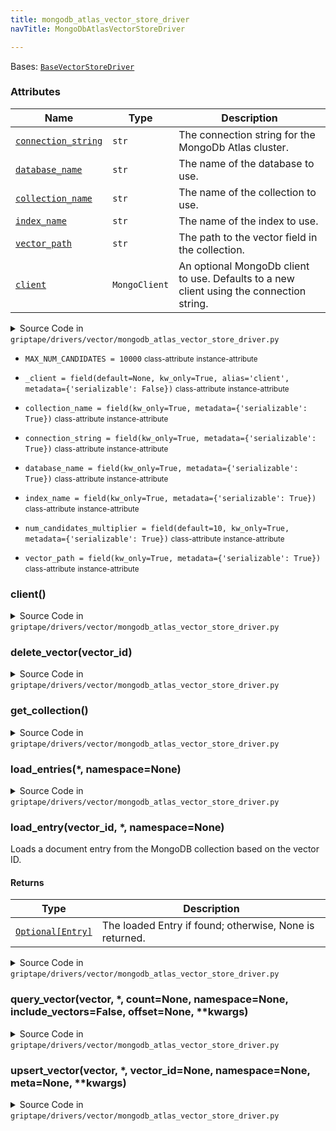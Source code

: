 ```yaml
---
title: mongodb_atlas_vector_store_driver
navTitle: MongoDbAtlasVectorStoreDriver

---
```


<span id="griptape.drivers.vector.mongodb_atlas_vector_store_driver.MongoDbAtlasVectorStoreDriver"></span>

Bases:
 [`BaseVectorStoreDriver`](./#griptape.drivers.vector.BaseVectorStoreDriver "BaseVectorStoreDriver (griptape.drivers.vector.BaseVectorStoreDriver)")

### Attributes

| Name                                                                                                                                                                                                                                                                                                                                                                                                                                                                    | Type          | Description                                                                                   |
| ----------------------------------------------------------------------------------------------------------------------------------------------------------------------------------------------------------------------------------------------------------------------------------------------------------------------------------------------------------------------------------------------------------------------------------------------------------------------- | ------------- | --------------------------------------------------------------------------------------------- |
| <a href="mongodb_atlas_vector_store_driver.mdx#griptape.drivers.vector.mongodb_atlas_vector_store_driver.MongoDbAtlasVectorStoreDriver.connection_string" title="connection_string = field(kw_only=True, metadata={'serializable': True})           class-attribute       instance-attribute    (griptape.drivers.vector.mongodb_atlas_vector_store_driver.MongoDbAtlasVectorStoreDriver.connection_string)"><code class="language-python">connection_string</code></a> | `str`         | The connection string for the MongoDb Atlas cluster.<br/>                                     |
| <a href="mongodb_atlas_vector_store_driver.mdx#griptape.drivers.vector.mongodb_atlas_vector_store_driver.MongoDbAtlasVectorStoreDriver.database_name" title="database_name = field(kw_only=True, metadata={'serializable': True})           class-attribute       instance-attribute    (griptape.drivers.vector.mongodb_atlas_vector_store_driver.MongoDbAtlasVectorStoreDriver.database_name)"><code class="language-python">database_name</code></a>                 | `str`         | The name of the database to use.<br/>                                                         |
| <a href="mongodb_atlas_vector_store_driver.mdx#griptape.drivers.vector.mongodb_atlas_vector_store_driver.MongoDbAtlasVectorStoreDriver.collection_name" title="collection_name = field(kw_only=True, metadata={'serializable': True})           class-attribute       instance-attribute    (griptape.drivers.vector.mongodb_atlas_vector_store_driver.MongoDbAtlasVectorStoreDriver.collection_name)"><code class="language-python">collection_name</code></a>         | `str`         | The name of the collection to use.<br/>                                                       |
| <a href="mongodb_atlas_vector_store_driver.mdx#griptape.drivers.vector.mongodb_atlas_vector_store_driver.MongoDbAtlasVectorStoreDriver.index_name" title="index_name = field(kw_only=True, metadata={'serializable': True})           class-attribute       instance-attribute    (griptape.drivers.vector.mongodb_atlas_vector_store_driver.MongoDbAtlasVectorStoreDriver.index_name)"><code class="language-python">index_name</code></a>                             | `str`         | The name of the index to use.<br/>                                                            |
| <a href="mongodb_atlas_vector_store_driver.mdx#griptape.drivers.vector.mongodb_atlas_vector_store_driver.MongoDbAtlasVectorStoreDriver.vector_path" title="vector_path = field(kw_only=True, metadata={'serializable': True})           class-attribute       instance-attribute    (griptape.drivers.vector.mongodb_atlas_vector_store_driver.MongoDbAtlasVectorStoreDriver.vector_path)"><code class="language-python">vector_path</code></a>                         | `str`         | The path to the vector field in the collection.<br/>                                          |
| <a href="mongodb_atlas_vector_store_driver.mdx#griptape.drivers.vector.mongodb_atlas_vector_store_driver.MongoDbAtlasVectorStoreDriver.client" title="client() (griptape.drivers.vector.mongodb_atlas_vector_store_driver.MongoDbAtlasVectorStoreDriver.client)"><code class="language-python">client</code></a>                                                                                                                                                        | `MongoClient` | An optional MongoDb client to use. Defaults to a new client using the connection string.<br/> |

<details><summary>Source Code in <code>griptape&#47;drivers&#47;vector&#47;mongodb_atlas_vector_store_driver.py</code></summary>

```python
@define
class MongoDbAtlasVectorStoreDriver(BaseVectorStoreDriver):
    """A Vector Store Driver for MongoDb Atlas.

    Attributes:
        connection_string: The connection string for the MongoDb Atlas cluster.
        database_name: The name of the database to use.
        collection_name: The name of the collection to use.
        index_name: The name of the index to use.
        vector_path: The path to the vector field in the collection.
        client: An optional MongoDb client to use. Defaults to a new client using the connection string.
    """

    MAX_NUM_CANDIDATES = 10000

    connection_string: str = field(kw_only=True, metadata={"serializable": True})
    database_name: str = field(kw_only=True, metadata={"serializable": True})
    collection_name: str = field(kw_only=True, metadata={"serializable": True})
    index_name: str = field(kw_only=True, metadata={"serializable": True})
    vector_path: str = field(kw_only=True, metadata={"serializable": True})
    num_candidates_multiplier: int = field(
        default=10,
        kw_only=True,
        metadata={"serializable": True},
    )  # https://www.mongodb.com/docs/atlas/atlas-vector-search/vector-search-stage/#fields
    _client: Optional[MongoClient] = field(default=None, kw_only=True, alias="client", metadata={"serializable": False})

    @lazy_property()
    def client(self) -> MongoClient:
        return import_optional_dependency("pymongo").MongoClient(self.connection_string)

    def get_collection(self) -> Collection:
        """Returns the MongoDB Collection instance for the specified database and collection name."""
        return self.client[self.database_name][self.collection_name]

    def upsert_vector(
        self,
        vector: list[float],
        *,
        vector_id: Optional[str] = None,
        namespace: Optional[str] = None,
        meta: Optional[dict] = None,
        **kwargs,
    ) -> str:
        """Inserts or updates a vector in the collection.

        If a vector with the given vector ID already exists, it is updated; otherwise, a new vector is inserted.
        """
        collection = self.get_collection()

        if vector_id is None:
            result = collection.insert_one({self.vector_path: vector, "namespace": namespace, "meta": meta})
            vector_id = str(result.inserted_id)
        else:
            collection.replace_one(
                {"_id": vector_id},
                {self.vector_path: vector, "namespace": namespace, "meta": meta},
                upsert=True,
            )
        return vector_id

    def load_entry(self, vector_id: str, *, namespace: Optional[str] = None) -> Optional[BaseVectorStoreDriver.Entry]:
        """Loads a document entry from the MongoDB collection based on the vector ID.

        Returns:
            The loaded Entry if found; otherwise, None is returned.
        """
        collection = self.get_collection()
        if namespace:
            doc = collection.find_one({"_id": vector_id, "namespace": namespace})
        else:
            doc = collection.find_one({"_id": vector_id})

        if doc is None:
            return doc
        return BaseVectorStoreDriver.Entry(
            id=str(doc["_id"]),
            vector=doc[self.vector_path],
            namespace=doc["namespace"],
            meta=doc["meta"],
        )

    def load_entries(self, *, namespace: Optional[str] = None) -> list[BaseVectorStoreDriver.Entry]:
        """Loads all document entries from the MongoDB collection.

        Entries can optionally be filtered by namespace.
        """
        collection = self.get_collection()
        cursor = collection.find() if namespace is None else collection.find({"namespace": namespace})

        return [
            BaseVectorStoreDriver.Entry(
                id=str(doc["_id"]),
                vector=doc[self.vector_path],
                namespace=doc["namespace"],
                meta=doc["meta"],
            )
            for doc in cursor
        ]

    def query_vector(
        self,
        vector: list[float],
        *,
        count: Optional[int] = None,
        namespace: Optional[str] = None,
        include_vectors: bool = False,
        offset: Optional[int] = None,
        **kwargs,
    ) -> list[BaseVectorStoreDriver.Entry]:
        """Queries the MongoDB collection for documents that match the provided vector list.

        Results can be customized based on parameters like count, namespace, inclusion of vectors, offset, and index.
        """
        collection = self.get_collection()

        count = count or BaseVectorStoreDriver.DEFAULT_QUERY_COUNT
        offset = offset or 0

        pipeline = [
            {
                "$vectorSearch": {
                    "index": self.index_name,
                    "path": self.vector_path,
                    "queryVector": vector,
                    "numCandidates": min(count * self.num_candidates_multiplier, self.MAX_NUM_CANDIDATES),
                    "limit": count,
                },
            },
            {
                "$project": {
                    "_id": 1,
                    self.vector_path: 1,
                    "namespace": 1,
                    "meta": 1,
                    "score": {"$meta": "vectorSearchScore"},
                },
            },
        ]

        if namespace:
            pipeline[0]["$vectorSearch"]["filter"] = {"namespace": namespace}

        return [
            BaseVectorStoreDriver.Entry(
                id=str(doc["_id"]),
                vector=doc[self.vector_path] if include_vectors else [],
                score=doc["score"],
                meta=doc["meta"],
                namespace=namespace,
            )
            for doc in collection.aggregate(pipeline)
        ]

    def delete_vector(self, vector_id: str) -> None:
        """Deletes the vector from the collection."""
        collection = self.get_collection()
        collection.delete_one({"_id": vector_id})
```

</details>

-   `MAX_NUM_CANDIDATES = 10000` <small>class-attribute</small> <small>instance-attribute</small>  <span id="griptape.drivers.vector.mongodb_atlas_vector_store_driver.MongoDbAtlasVectorStoreDriver.MAX_NUM_CANDIDATES"></span> 

-   `_client = field(default=None, kw_only=True, alias='client', metadata={'serializable': False})` <small>class-attribute</small> <small>instance-attribute</small>  <span id="griptape.drivers.vector.mongodb_atlas_vector_store_driver.MongoDbAtlasVectorStoreDriver._client"></span> 

-   `collection_name = field(kw_only=True, metadata={'serializable': True})` <small>class-attribute</small> <small>instance-attribute</small>  <span id="griptape.drivers.vector.mongodb_atlas_vector_store_driver.MongoDbAtlasVectorStoreDriver.collection_name"></span> 

-   `connection_string = field(kw_only=True, metadata={'serializable': True})` <small>class-attribute</small> <small>instance-attribute</small>  <span id="griptape.drivers.vector.mongodb_atlas_vector_store_driver.MongoDbAtlasVectorStoreDriver.connection_string"></span> 

-   `database_name = field(kw_only=True, metadata={'serializable': True})` <small>class-attribute</small> <small>instance-attribute</small>  <span id="griptape.drivers.vector.mongodb_atlas_vector_store_driver.MongoDbAtlasVectorStoreDriver.database_name"></span> 

-   `index_name = field(kw_only=True, metadata={'serializable': True})` <small>class-attribute</small> <small>instance-attribute</small>  <span id="griptape.drivers.vector.mongodb_atlas_vector_store_driver.MongoDbAtlasVectorStoreDriver.index_name"></span> 

-   `num_candidates_multiplier = field(default=10, kw_only=True, metadata={'serializable': True})` <small>class-attribute</small> <small>instance-attribute</small>  <span id="griptape.drivers.vector.mongodb_atlas_vector_store_driver.MongoDbAtlasVectorStoreDriver.num_candidates_multiplier"></span> 

-   `vector_path = field(kw_only=True, metadata={'serializable': True})` <small>class-attribute</small> <small>instance-attribute</small>  <span id="griptape.drivers.vector.mongodb_atlas_vector_store_driver.MongoDbAtlasVectorStoreDriver.vector_path"></span> 

<span id="griptape.drivers.vector.mongodb_atlas_vector_store_driver.MongoDbAtlasVectorStoreDriver.client"></span>

### client()

<details><summary>Source Code in <code>griptape&#47;drivers&#47;vector&#47;mongodb_atlas_vector_store_driver.py</code></summary>

```python
@lazy_property()
def client(self) -> MongoClient:
    return import_optional_dependency("pymongo").MongoClient(self.connection_string)
```

</details>

<span id="griptape.drivers.vector.mongodb_atlas_vector_store_driver.MongoDbAtlasVectorStoreDriver.delete_vector"></span>

### delete_vector(vector_id)

<details><summary>Source Code in <code>griptape&#47;drivers&#47;vector&#47;mongodb_atlas_vector_store_driver.py</code></summary>

```python
def delete_vector(self, vector_id: str) -> None:
    """Deletes the vector from the collection."""
    collection = self.get_collection()
    collection.delete_one({"_id": vector_id})
```

</details>

<span id="griptape.drivers.vector.mongodb_atlas_vector_store_driver.MongoDbAtlasVectorStoreDriver.get_collection"></span>

### get_collection()

<details><summary>Source Code in <code>griptape&#47;drivers&#47;vector&#47;mongodb_atlas_vector_store_driver.py</code></summary>

```python
def get_collection(self) -> Collection:
    """Returns the MongoDB Collection instance for the specified database and collection name."""
    return self.client[self.database_name][self.collection_name]
```

</details>

<span id="griptape.drivers.vector.mongodb_atlas_vector_store_driver.MongoDbAtlasVectorStoreDriver.load_entries"></span>

### load_entries(\*, namespace=None)

<details><summary>Source Code in <code>griptape&#47;drivers&#47;vector&#47;mongodb_atlas_vector_store_driver.py</code></summary>

```python
def load_entries(self, *, namespace: Optional[str] = None) -> list[BaseVectorStoreDriver.Entry]:
    """Loads all document entries from the MongoDB collection.

    Entries can optionally be filtered by namespace.
    """
    collection = self.get_collection()
    cursor = collection.find() if namespace is None else collection.find({"namespace": namespace})

    return [
        BaseVectorStoreDriver.Entry(
            id=str(doc["_id"]),
            vector=doc[self.vector_path],
            namespace=doc["namespace"],
            meta=doc["meta"],
        )
        for doc in cursor
    ]
```

</details>

<span id="griptape.drivers.vector.mongodb_atlas_vector_store_driver.MongoDbAtlasVectorStoreDriver.load_entry"></span>

### load_entry(vector_id, \*, namespace=None)

Loads a document entry from the MongoDB collection based on the vector ID.

#### Returns

| Type                                                                                                                                                                                          | Description                                                  |
| --------------------------------------------------------------------------------------------------------------------------------------------------------------------------------------------- | ------------------------------------------------------------ |
| <a href="./#griptape.drivers.vector.BaseVectorStoreDriver.Entry" title="Entry (griptape.drivers.vector.BaseVectorStoreDriver.Entry)"><code class="language-python">Optional[Entry]</code></a> | The loaded Entry if found; otherwise, None is returned.<br/> |

<details><summary>Source Code in <code>griptape&#47;drivers&#47;vector&#47;mongodb_atlas_vector_store_driver.py</code></summary>

```python
def load_entry(self, vector_id: str, *, namespace: Optional[str] = None) -> Optional[BaseVectorStoreDriver.Entry]:
    """Loads a document entry from the MongoDB collection based on the vector ID.

    Returns:
        The loaded Entry if found; otherwise, None is returned.
    """
    collection = self.get_collection()
    if namespace:
        doc = collection.find_one({"_id": vector_id, "namespace": namespace})
    else:
        doc = collection.find_one({"_id": vector_id})

    if doc is None:
        return doc
    return BaseVectorStoreDriver.Entry(
        id=str(doc["_id"]),
        vector=doc[self.vector_path],
        namespace=doc["namespace"],
        meta=doc["meta"],
    )
```

</details>

<span id="griptape.drivers.vector.mongodb_atlas_vector_store_driver.MongoDbAtlasVectorStoreDriver.query_vector"></span>

### query_vector(vector, \*, count=None, namespace=None, include_vectors=False, offset=None, \*\*kwargs)

<details><summary>Source Code in <code>griptape&#47;drivers&#47;vector&#47;mongodb_atlas_vector_store_driver.py</code></summary>

```python
def query_vector(
    self,
    vector: list[float],
    *,
    count: Optional[int] = None,
    namespace: Optional[str] = None,
    include_vectors: bool = False,
    offset: Optional[int] = None,
    **kwargs,
) -> list[BaseVectorStoreDriver.Entry]:
    """Queries the MongoDB collection for documents that match the provided vector list.

    Results can be customized based on parameters like count, namespace, inclusion of vectors, offset, and index.
    """
    collection = self.get_collection()

    count = count or BaseVectorStoreDriver.DEFAULT_QUERY_COUNT
    offset = offset or 0

    pipeline = [
        {
            "$vectorSearch": {
                "index": self.index_name,
                "path": self.vector_path,
                "queryVector": vector,
                "numCandidates": min(count * self.num_candidates_multiplier, self.MAX_NUM_CANDIDATES),
                "limit": count,
            },
        },
        {
            "$project": {
                "_id": 1,
                self.vector_path: 1,
                "namespace": 1,
                "meta": 1,
                "score": {"$meta": "vectorSearchScore"},
            },
        },
    ]

    if namespace:
        pipeline[0]["$vectorSearch"]["filter"] = {"namespace": namespace}

    return [
        BaseVectorStoreDriver.Entry(
            id=str(doc["_id"]),
            vector=doc[self.vector_path] if include_vectors else [],
            score=doc["score"],
            meta=doc["meta"],
            namespace=namespace,
        )
        for doc in collection.aggregate(pipeline)
    ]
```

</details>

<span id="griptape.drivers.vector.mongodb_atlas_vector_store_driver.MongoDbAtlasVectorStoreDriver.upsert_vector"></span>

### upsert_vector(vector, \*, vector_id=None, namespace=None, meta=None, \*\*kwargs)

<details><summary>Source Code in <code>griptape&#47;drivers&#47;vector&#47;mongodb_atlas_vector_store_driver.py</code></summary>

```python
def upsert_vector(
    self,
    vector: list[float],
    *,
    vector_id: Optional[str] = None,
    namespace: Optional[str] = None,
    meta: Optional[dict] = None,
    **kwargs,
) -> str:
    """Inserts or updates a vector in the collection.

    If a vector with the given vector ID already exists, it is updated; otherwise, a new vector is inserted.
    """
    collection = self.get_collection()

    if vector_id is None:
        result = collection.insert_one({self.vector_path: vector, "namespace": namespace, "meta": meta})
        vector_id = str(result.inserted_id)
    else:
        collection.replace_one(
            {"_id": vector_id},
            {self.vector_path: vector, "namespace": namespace, "meta": meta},
            upsert=True,
        )
    return vector_id
```

</details>
